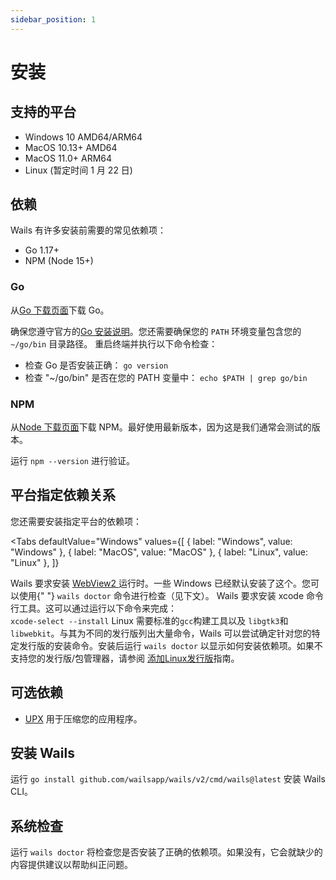 ```yaml
---
sidebar_position: 1
---
```


# 安装

## 支持的平台

- Windows 10 AMD64/ARM64
- MacOS 10.13+ AMD64
- MacOS 11.0+ ARM64
- Linux (暂定时间 1 月 22 日)

## 依赖

Wails 有许多安装前需要的常见依赖项：

- Go 1.17+
- NPM (Node 15+)

### Go

从[Go 下载页面](https://golang.org/dl/)下载 Go。

确保您遵守官方的[Go 安装说明](https://golang.org/doc/install#install)。您还需要确保您的 `PATH` 环境变量包含您的 `~/go/bin` 目录路径。 重启终端并执行以下命令检查：

- 检查 Go 是否安装正确： `go version`
- 检查 "~/go/bin" 是否在您的 PATH 变量中： `echo $PATH | grep go/bin`

### NPM

从[Node 下载页面](https://nodejs.org/en/download/)下载 NPM。最好使用最新版本，因为这是我们通常会测试的版本。

运行 `npm --version` 进行验证。

## 平台指定依赖关系

您还需要安装指定平台的依赖项：


<Tabs
  defaultValue="Windows"
  values={[
    { label: "Windows", value: "Windows" },
    { label: "MacOS", value: "MacOS" },
    { label: "Linux", value: "Linux" },
  ]}
>
  <TabItem value="Windows">
    Wails 要求安装
    <a href="https://developer.microsoft.com/zh-cn/microsoft-edge/webview2/">
      WebView2
    </a>
    运行时。一些 Windows 已经默认安装了这个。您可以使用{" "}
    <code>wails doctor</code>
    命令进行检查（见下文）。
  </TabItem>
  <TabItem value="MacOS">
    Wails 要求安装 xcode 命令行工具。这可以通过运行以下命令来完成：
    <br />
    <code>xcode-select --install</code>
  </TabItem>
  <TabItem value="Linux">
    Linux 需要标准的<code>gcc</code>构建工具以及 <code>libgtk3</code>和
    <code>libwebkit</code>。与其为不同的发行版列出大量命令，Wails
    可以尝试确定针对您的特定发行版的安装命令。安装后运行
    <code>wails doctor</code>
    以显示如何安装依赖项。如果不支持您的发行版/包管理器，请参阅
    <a href="/docs/guides/linux-distro-support">添加Linux发行版</a>指南。
  </TabItem>
</Tabs>

## 可选依赖

- [UPX](https://upx.github.io/) 用于压缩您的应用程序。

## 安装 Wails

运行 `go install github.com/wailsapp/wails/v2/cmd/wails@latest` 安装 Wails CLI。

## 系统检查

运行 `wails doctor` 将检查您是否安装了正确的依赖项。如果没有，它会就缺少的内容提供建议以帮助纠正问题。
